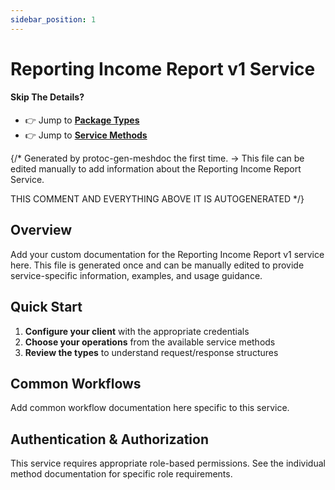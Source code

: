 ```yaml
---
sidebar_position: 1
---
```


# Reporting Income Report v1 Service

#### Skip The Details?
- 👉 Jump to **[Package Types](/docs/api-reference/reporting/income_report/v1/type)**
- 👉 Jump to **[Service Methods](/docs/api-reference/reporting/income_report/v1/service)**

{/*
Generated by protoc-gen-meshdoc the first time.
-> This file can be edited manually to add information about the Reporting Income Report Service.

THIS COMMENT AND EVERYTHING ABOVE IT IS AUTOGENERATED
*/}

## Overview



Add your custom documentation for the Reporting Income Report v1 service here.
This file is generated once and can be manually edited to provide
service-specific information, examples, and usage guidance.

## Quick Start

1. **Configure your client** with the appropriate credentials
2. **Choose your operations** from the available service methods
3. **Review the types** to understand request/response structures

## Common Workflows

Add common workflow documentation here specific to this service.

## Authentication & Authorization

This service requires appropriate role-based permissions. 
See the individual method documentation for specific role requirements.